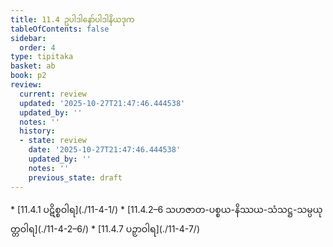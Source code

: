 ```yaml
---
title: 11.4 ဥပါဒါနော်ပါဒါနိယဒုက
tableOfContents: false
sidebar:
  order: 4
type: tipitaka
basket: ab
book: p2
review:
  current: review
  updated: '2025-10-27T21:47:46.444538'
  updated_by: ''
  notes: ''
  history:
  - state: review
    date: '2025-10-27T21:47:46.444538'
    updated_by: ''
    notes: ''
    previous_state: draft
---
```



<ReviewStatus review={frontmatter.review} showDetails={true} />

<HypothesisAnnotation frontmatter={frontmatter} />

<DynamicBreadcrumb />



<TableOfContents book="p2" section="11.4">
* [11.4.1 ပဋိစ္စဝါရ](./11-4-1/)
* [11.4.2–6 သဟဇာတ-ပစ္စယ-နိဿယ-သံသဋ္ဌ-သမ္ပယုတ္တဝါရ](./11-4-2–6/)
* [11.4.7 ပဉှာဝါရ](./11-4-7/)
</TableOfContents>